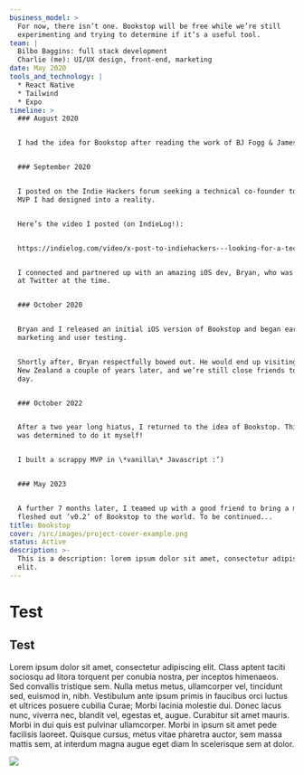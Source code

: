 ```yaml
---
business_model: >
  For now, there isn’t one. Bookstop will be free while we’re still
  experimenting and trying to determine if it’s a useful tool.
team: |
  Bilbo Baggins: full stack development
  Charlie (me): UI/UX design, front-end, marketing
date: May 2020
tools_and_technology: |
  * React Native
  * Tailwind
  * Expo
timeline: >
  ### August 2020


  I had the idea for Bookstop after reading the work of BJ Fogg & James Clear.


  ### September 2020


  I posted on the Indie Hackers forum seeking a technical co-founder to turn the
  MVP I had designed into a reality.


  Here’s the video I posted (on IndieLog!):


  https://indielog.com/video/x-post-to-indiehackers---looking-for-a-technical-co-founder-8cb39a2b


  I connected and partnered up with an amazing iOS dev, Bryan, who was working
  at Twitter at the time.


  ### October 2020


  Bryan and I released an initial iOS version of Bookstop and began early
  marketing and user testing.


  Shortly after, Bryan respectfully bowed out. He would end up visiting me in
  New Zealand a couple of years later, and we’re still close friends to this
  day.


  ### October 2022


  After a two year long hiatus, I returned to the idea of Bookstop. This time, I
  was determined to do it myself!


  I built a scrappy MVP in \*vanilla\* Javascript :’)


  ### May 2023


  A further 7 months later, I teamed up with a good friend to bring a more
  fleshed out ‘v0.2’ of Bookstop to the world. To be continued...
title: Bookstop
cover: /src/images/project-cover-example.png
status: Active
description: >-
  This is a description: lorem ipsum dolor sit amet, consectetur adipiscing
  elit.
---
```


# Test

## Test

Lorem ipsum dolor sit amet, consectetur adipiscing elit. Class aptent taciti sociosqu ad litora torquent per conubia nostra, per inceptos himenaeos. Sed convallis tristique sem. Nulla metus metus, ullamcorper vel, tincidunt sed, euismod in, nibh. Vestibulum ante ipsum primis in faucibus orci luctus et ultrices posuere cubilia Curae; Morbi lacinia molestie dui. Donec lacus nunc, viverra nec, blandit vel, egestas et, augue. Curabitur sit amet mauris. Morbi in dui quis est pulvinar ullamcorper. Morbi in ipsum sit amet pede facilisis laoreet. Quisque cursus, metus vitae pharetra auctor, sem massa mattis sem, at interdum magna augue eget diam In scelerisque sem at dolor.

![](/placeholder-about.jpg)
